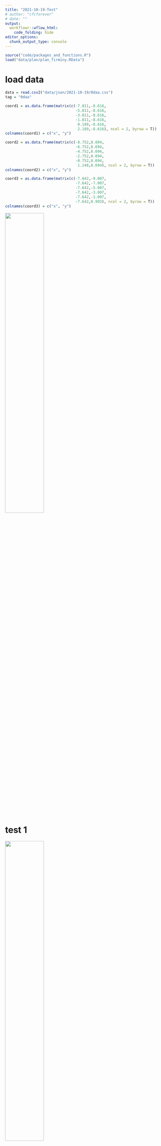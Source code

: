 ```yaml
---
title: "2021-10-19-Test"
# author: "cfcforever"
# date: ""
output: 
  workflowr::wflow_html:
    code_folding: hide
editor_options:
  chunk_output_type: console
---
```


```r
source("code/packages_and_functions.R")
load("data/plan/plan_firminy.RData")
```


# load data
```r
data = read.csv2("data/json/2021-10-19/0daa.csv")
tag = "0daa"

coord1 = as.data.frame(matrix(c(-7.811,-8.616,
                                -5.811,-8.616,
                                -3.811,-8.616,
                                -1.811,-8.616,
                                 0.189,-8.616,
                                 2.189,-8.616), ncol = 2, byrow = T))
colnames(coord1) = c("x", "y")

coord2 = as.data.frame(matrix(c(-8.752,8.694,
                                -6.752,8.694,
                                -4.752,8.694,
                                -2.752,8.694,
                                -0.752,8.694,
                                 1.248,8.694), ncol = 2, byrow = T))
colnames(coord2) = c("x", "y")

coord3 = as.data.frame(matrix(c(-7.642,-9.007,
                                -7.642,-7.007,
                                -7.642,-5.007,
                                -7.642,-3.007,
                                -7.642,-1.007,
                                -7.642,0.993), ncol = 2, byrow = T))
colnames(coord3) = c("x", "y")
```

![](figure/Wire 2021-10-19 at 11-48-06.jpg){width=50%}


# test 1
![](figure/Wire 2021-10-19 at 17_34.png){width=50%}

## contre le corps
```r
dat = data %>%
  filter(H==11 & M>=28 & M<=30)
dat$num = 1:nrow(dat)

steps = dat$num
q <- p + 
  geom_point(data = dat, aes(x=x, y=y), col="red", size=0.5) + 
  geom_point(data = coord1, aes(x=x,y=y), col = "black", size=1) +
  coord_fixed(ratio = 1, xlim = c(-20,20), ylim = c(-15,10)) + 
  labs(x="", y="", title = "0daa: 11H28 - 11H30")
print(q)
# q <- q + transition_time(num) + labs(title = paste0("0daa: 11H28 - 11H30 ", "{frame_time}/", length(steps)))
# animate(q, nframes = max(steps)-min(steps)+1, fps = 5, renderer = gifski_renderer(loop = T),
#         width = 1500, height = 1000, res = 150)
# anim_save("fig/0daa_20211019_1128_1130.gif")
```

## dans le poche
```r
dat = data %>%
  filter(H==11 & M>=35 & M<=37)
dat$num = 1:nrow(dat)

steps = dat$num
q <- p +
  geom_point(data = dat, aes(x=x, y=y), col="red", size=0.5) +
  geom_point(data = coord1, aes(x=x,y=y), col = "black", size=1) +
  coord_fixed(ratio = 1, xlim = c(-20,20), ylim = c(-15,10)) +
  labs(x="", y="", title = "0daa: 11H35 - 11H37")
print(q)
# q <- q + transition_time(num) + labs(title = paste0("0daa: 11H35 - 11H37 ", "{frame_time}/", length(steps)))
# animate(q, nframes = max(steps)-min(steps)+1, fps = 5, renderer = gifski_renderer(loop = T),
#         width = 1500, height = 1000, res = 150)
# anim_save("fig/0daa_20211019_1135_1137.gif")
```

## dessus de la tête
```r
dat = data %>%
  filter(H==11 & M>=38 & M<=40)
dat$num = 1:nrow(dat)

steps = dat$num
q <- p + 
  geom_point(data = dat, aes(x=x, y=y), col="red", size=0.5) + 
  geom_point(data = coord1, aes(x=x,y=y), col = "black", size=1) +
  coord_fixed(ratio = 1, xlim = c(-20,20), ylim = c(-15,10)) + 
  labs(x="", y="", title = "0daa: 11H38 - 11H40")
print(q)
# q <- q + transition_time(num) + labs(title = paste0("0daa: 11H38 - 11H40 ", "{frame_time}/", length(steps)))
# animate(q, nframes = max(steps)-min(steps)+1, fps = 5, renderer = gifski_renderer(loop = T),
#         width = 1500, height = 1000, res = 150)
# anim_save("fig/0daa_20211019_1138_1140.gif")
```



# test 2
![](figure/Wire 2021-10-19 at 18_03.png){width=50%}

## contre le corps
```r
dat = data %>%
  filter(H==11 & M>=56 & M<=59)
dat$num = 1:nrow(dat)

steps = dat$num
q <- p + 
  geom_point(data = dat, aes(x=x, y=y), col="red", size=0.5) + 
  geom_point(data = coord2, aes(x=x,y=y), col = "black", size=1) +
  coord_fixed(ratio = 1, xlim = c(-20,20), ylim = c(-15,10)) + 
  labs(x="", y="", title = "0daa: 11H56 - 11H59")
print(q)
# q <- q + transition_time(num) + labs(title = paste0("0daa: 11H56 - 11H59 ", "{frame_time}/", length(steps)))
# animate(q, nframes = max(steps)-min(steps)+1, fps = 5, renderer = gifski_renderer(loop = T),
#         width = 1500, height = 1000, res = 150)
# anim_save("fig/0daa_20211019_1156_1159.gif")
```

## dans le poche
```r
dat = data %>%
  filter(H==12 & M>=00 & M<=03)
dat$num = 1:nrow(dat)

steps = dat$num
q <- p + 
  geom_point(data = dat, aes(x=x, y=y), col="red", size=0.5) + 
  geom_point(data = coord2, aes(x=x,y=y), col = "black", size=1) +
  coord_fixed(ratio = 1, xlim = c(-20,20), ylim = c(-15,10)) + 
  labs(x="", y="", title = "0daa: 12H00 - 12H03")
print(q)
# q <- q + transition_time(num) + labs(title = paste0("0daa: 12H00 - 12H03 ", "{frame_time}/", length(steps)))
# animate(q, nframes = max(steps)-min(steps)+1, fps = 5, renderer = gifski_renderer(loop = T),
#         width = 1500, height = 1000, res = 150)
# anim_save("fig/0daa_20211019_1200_1203.gif")
```

## dessus de la tête
```r
dat = data %>%
  filter(H==12 & M>=04 & M<=07)
dat$num = 1:nrow(dat)

steps = dat$num
q <- p + 
  geom_point(data = dat, aes(x=x, y=y), col="red", size=0.5) + 
  geom_point(data = coord2, aes(x=x,y=y), col = "black", size=1) +
  coord_fixed(ratio = 1, xlim = c(-20,20), ylim = c(-15,10)) + 
  labs(x="", y="", title = "0daa: 12H04 - 12H07")
print(q)
# q <- q + transition_time(num) + labs(title = paste0("0daa: 12H04 - 12H07 ", "{frame_time}/", length(steps)))
# animate(q, nframes = max(steps)-min(steps)+1, fps = 5, renderer = gifski_renderer(loop = T),
#         width = 1500, height = 1000, res = 150)
# anim_save("fig/0daa_20211019_1204_1207.gif")
```



# test 3
![](figure/Wire 2021-10-19 at 22_26.png){width=50%}

## à la main en continu
```r
dat = data %>%
  filter(H==15 & M>=55 & M<=56)
dat$num = 1:nrow(dat)

steps = dat$num
q <- p + 
  geom_point(data = dat, aes(x=x, y=y), col="red", size=0.5) + 
  geom_point(data = coord3, aes(x=x,y=y), col = "black", size=1) +
  coord_fixed(ratio = 1, xlim = c(-20,20), ylim = c(-15,10)) + 
  labs(x="", y="", title = "0daa: 15H55 - 15H56")
print(q)
# q <- q + transition_time(num) + labs(title = paste0("0daa: 15H55 - 15H56 ", "{frame_time}/", length(steps)))
# animate(q, nframes = max(steps)-min(steps)+1, fps = 5, renderer = gifski_renderer(loop = T),
#         width = 1500, height = 1000, res = 150)
# anim_save("fig/0daa_20211019_1555_1556.gif")
```

## dans le poche en continu
```r
dat = data %>%
  filter(H==15 & M>=57 & M<=58)
dat$num = 1:nrow(dat)

steps = dat$num
q <- p + 
  geom_point(data = dat, aes(x=x, y=y), col="red", size=0.5) + 
  geom_point(data = coord3, aes(x=x,y=y), col = "black", size=1) +
  coord_fixed(ratio = 1, xlim = c(-20,20), ylim = c(-15,10)) + 
  labs(x="", y="", title = "0daa: 15H57 - 15H58")
print(q)
# q <- q + transition_time(num) + labs(title = paste0("0daa: 15H57 - 15H58 ", "{frame_time}/", length(steps)))
# animate(q, nframes = max(steps)-min(steps)+1, fps = 5, renderer = gifski_renderer(loop = T),
#         width = 1500, height = 1000, res = 150)
# anim_save("fig/0daa_20211019_1557_1558.gif")
```

## dessus de la tête en continu
```r
dat = data %>%
  filter(record_timestamp>=1634651940 & record_timestamp<=1634652060)
dat$num = 1:nrow(dat)

steps = dat$num
q <- p + 
  geom_point(data = dat, aes(x=x, y=y), col="red", size=0.5) + 
  geom_point(data = coord3, aes(x=x,y=y), col = "black", size=1) +
  coord_fixed(ratio = 1, xlim = c(-20,20), ylim = c(-15,10)) + 
  labs(x="", y="", title = "0daa: 15H59 - 16H01")
print(q)
# q <- q + transition_time(num) + labs(title = paste0("0daa: 15H59 - 16H01 ", "{frame_time}/", length(steps)))
# animate(q, nframes = max(steps)-min(steps)+1, fps = 5, renderer = gifski_renderer(loop = T),
#         width = 1500, height = 1000, res = 150)
# anim_save("fig/0daa_20211019_1559_1601.gif")
```


## à la main sans continu
```r
dat = data %>%
  filter(H==16 & M>=38 & M<=40)
dat$num = 1:nrow(dat)

steps = dat$num
q <- p + 
  geom_point(data = dat, aes(x=x, y=y), col="red", size=0.5) + 
  geom_point(data = coord3, aes(x=x,y=y), col = "black", size=1) +
  coord_fixed(ratio = 1, xlim = c(-20,20), ylim = c(-15,10)) + 
  labs(x="", y="", title = "0daa: 16H38 - 16H40")
print(q)
# q <- q + transition_time(num) + labs(title = paste0("0daa: 16H38 - 16H40 ", "{frame_time}/", length(steps)))
# animate(q, nframes = max(steps)-min(steps)+1, fps = 5, renderer = gifski_renderer(loop = T),
#         width = 1500, height = 1000, res = 150)
# anim_save("fig/0daa_20211019_1638_1640.gif")
```

## dans le poche sans continu
```r
dat = data %>%
  filter(H==16 & M>=41 & M<=43)
dat$num = 1:nrow(dat)

steps = dat$num
q <- p + 
  geom_point(data = dat, aes(x=x, y=y), col="red", size=0.5) + 
  geom_point(data = coord3, aes(x=x,y=y), col = "black", size=1) +
  coord_fixed(ratio = 1, xlim = c(-20,20), ylim = c(-15,10)) + 
  labs(x="", y="", title = "0daa: 16H41 - 16H43")
print(q)
# q <- q + transition_time(num) + labs(title = paste0("0daa: 16H41 - 16H43 ", "{frame_time}/", length(steps)))
# animate(q, nframes = max(steps)-min(steps)+1, fps = 5, renderer = gifski_renderer(loop = T),
#         width = 1500, height = 1000, res = 150)
# anim_save("fig/0daa_20211019_1641_1643.gif")
```

## dessus de la tête sans continu
```r
dat = data %>%
  filter(H==16 & M>=44 & M<=47)
dat$num = 1:nrow(dat)

steps = dat$num
q <- p + 
  geom_point(data = dat, aes(x=x, y=y), col="red", size=0.5) + 
  geom_point(data = coord3, aes(x=x,y=y), col = "black", size=1) +
  coord_fixed(ratio = 1, xlim = c(-20,20), ylim = c(-15,10)) + 
  labs(x="", y="", title = "0daa: 16H44 - 16H47")
print(q)
# q <- q + transition_time(num) + labs(title = paste0("0daa: 16H44 - 16H47 ", "{frame_time}/", length(steps)))
# animate(q, nframes = max(steps)-min(steps)+1, fps = 5, renderer = gifski_renderer(loop = T),
#         width = 1500, height = 1000, res = 150)
# anim_save("fig/0daa_20211019_1644_1647.gif")
```


# test 4
```r
data = read.csv2("data/json/2021-10-20/0daa.csv")
dat = data %>%
  filter(record_timestamp>=1634725980 & record_timestamp<=1634726220)
dat$num = 1:nrow(dat)

steps = dat$num
q <- p +
  geom_point(data = dat, aes(x=x, y=y), col="red", size=0.5) + 
  coord_fixed(ratio = 1, xlim = c(-20,20), ylim = c(-20,20)) + 
  labs(x="", y="", title = "0daa: 12H33 - 12H36 at 20 oct 2021")
print(q)
# q <- q + transition_time(num) + labs(title = paste0("0daa: 12H33 - 12H36 at 20 oct 2021 - ", "{frame_time}/", length(steps)))
# animate(q, nframes = max(steps)-min(steps)+1, fps = 5, renderer = gifski_renderer(loop = T),
#         width = 1500, height = 1000, res = 150)
# anim_save("fig/0daa_20211020_1233_1236.gif")
```


# test ancre_tag_ancre
## 20211020: 14H19 - 14H35
```r
json_data = fromJSON(file = paste0("data/json/2021-10-20/1400.json"))

dat <- data.frame(tag = unlist(lapply(json_data, function(x){x["tag_id"][[1]]})),
                  x = unlist(lapply(json_data, function(x){x["x"][[1]]})),
                  y = unlist(lapply(json_data, function(x){x["y"][[1]]})),
                  record_timestamp = unlist(lapply(json_data, function(x){x["record_timestamp"][[1]]})))
dat = dat[order(dat$record_timestamp),]
dat = cbind.data.frame(dat, convert_date(dat$record_timestamp))
dat$x = as.numeric(dat$x)
dat$y = as.numeric(dat$y)

names_tag <- read.table(file = "data/tag_names_20210924.txt", header = T, sep = "\t")

dat = dat[which(!dat$tag %in% names_tag$id), ]
dat = dat %>%
  filter(H==14 & M>=19 & M<=35)

dat$x = dat$x/100
dat$y = dat$y/100

q <- p +
  geom_point(data = dat, aes(x=x, y=y, col=tag), size = 0.5) +
  coord_fixed(ratio = 1, xlim = c(-20,20), ylim = c(-35,35)) +
  labs(x="", y="", title = "20211020: 14H19 - 14H35")
q
```


## 20211022: 12H46 - 13H02
```r
json_data = fromJSON(file = paste0("data/json/2021-10-22/ancre_to_tag.json"))

dat <- data.frame(tag = unlist(lapply(json_data, function(x){x["tag_id"][[1]]})),
                  x = unlist(lapply(json_data, function(x){x["x"][[1]]})),
                  y = unlist(lapply(json_data, function(x){x["y"][[1]]})),
                  record_timestamp = unlist(lapply(json_data, function(x){x["record_timestamp"][[1]]})))
dat = dat[order(dat$record_timestamp),]
dat = cbind.data.frame(dat, convert_date(dat$record_timestamp))
dat$x = as.numeric(dat$x)
dat$y = as.numeric(dat$y)

names_tag <- read.table(file = "data/tag_names_20210924.txt", header = T, sep = "\t")

dat = dat[which(!dat$tag %in% names_tag$id), ]

dat$x = dat$x/100
dat$y = dat$y/100

q <- p +
  geom_point(data = dat, aes(x=x, y=y, col=tag), size = 0.5) +
  coord_fixed(ratio = 1, xlim = c(-20,20), ylim = c(-35,35)) +
  labs(x="", y="", title = "20211022: 12H46 - 13H02")
q
```


## 20211022: 14H28 - 15H11
```r
json_data = fromJSON(file = paste0("data/json/2021-10-22/ancre_to_tag2.json"))

dat <- data.frame(tag = unlist(lapply(json_data, function(x){x["tag_id"][[1]]})),
                  x = unlist(lapply(json_data, function(x){x["x"][[1]]})),
                  y = unlist(lapply(json_data, function(x){x["y"][[1]]})),
                  record_timestamp = unlist(lapply(json_data, function(x){x["record_timestamp"][[1]]})))
dat = dat[order(dat$record_timestamp),]
dat = cbind.data.frame(dat, convert_date(dat$record_timestamp))
dat$x = as.numeric(dat$x)
dat$y = as.numeric(dat$y)

names_tag <- read.table(file = "data/tag_names_20210924.txt", header = T, sep = "\t")

dat = dat[which(!dat$tag %in% names_tag$id), ]

dat$x = dat$x/100
dat$y = dat$y/100

q <- p +
  geom_point(data = dat, aes(x=x, y=y, col=tag), size = 0.5) +
  coord_fixed(ratio = 1, xlim = c(-20,20), ylim = c(-35,35)) +
  labs(x="", y="", title = "20211022: 14H28 - 15H11")
q
```
